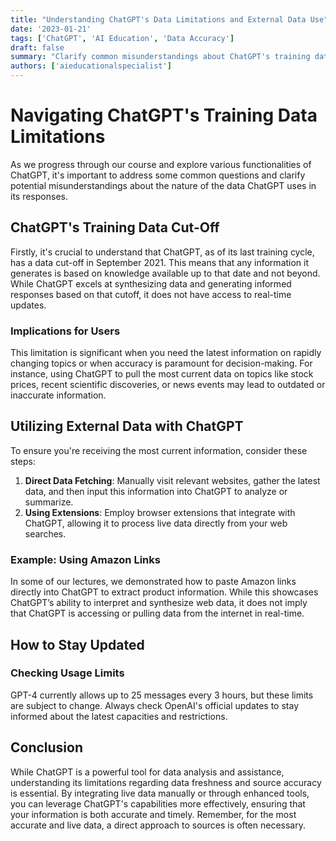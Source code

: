 ```yaml
---
title: "Understanding ChatGPT's Data Limitations and External Data Use"
date: '2023-01-21'
tags: ['ChatGPT', 'AI Education', 'Data Accuracy']
draft: false
summary: "Clarify common misunderstandings about ChatGPT's training data and explore effective ways to use external data for accurate, up-to-date information."
authors: ['aieducationalspecialist']
---
```


# Navigating ChatGPT's Training Data Limitations

As we progress through our course and explore various functionalities of ChatGPT, it's important to address some common questions and clarify potential misunderstandings about the nature of the data ChatGPT uses in its responses.

## ChatGPT's Training Data Cut-Off

Firstly, it's crucial to understand that ChatGPT, as of its last training cycle, has a data cut-off in September 2021. This means that any information it generates is based on knowledge available up to that date and not beyond. While ChatGPT excels at synthesizing data and generating informed responses based on that cutoff, it does not have access to real-time updates.

### Implications for Users

This limitation is significant when you need the latest information on rapidly changing topics or when accuracy is paramount for decision-making. For instance, using ChatGPT to pull the most current data on topics like stock prices, recent scientific discoveries, or news events may lead to outdated or inaccurate information.

## Utilizing External Data with ChatGPT

To ensure you're receiving the most current information, consider these steps:
1. **Direct Data Fetching**: Manually visit relevant websites, gather the latest data, and then input this information into ChatGPT to analyze or summarize.
2. **Using Extensions**: Employ browser extensions that integrate with ChatGPT, allowing it to process live data directly from your web searches.

### Example: Using Amazon Links

In some of our lectures, we demonstrated how to paste Amazon links directly into ChatGPT to extract product information. While this showcases ChatGPT’s ability to interpret and synthesize web data, it does not imply that ChatGPT is accessing or pulling data from the internet in real-time.

## How to Stay Updated

### Checking Usage Limits
GPT-4 currently allows up to 25 messages every 3 hours, but these limits are subject to change. Always check OpenAI's official updates to stay informed about the latest capacities and restrictions.

## Conclusion

While ChatGPT is a powerful tool for data analysis and assistance, understanding its limitations regarding data freshness and source accuracy is essential. By integrating live data manually or through enhanced tools, you can leverage ChatGPT's capabilities more effectively, ensuring that your information is both accurate and timely. Remember, for the most accurate and live data, a direct approach to sources is often necessary.
